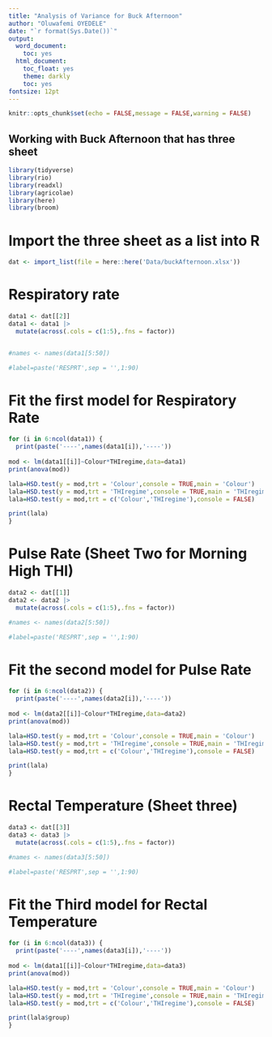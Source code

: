 ```yaml
---
title: "Analysis of Variance for Buck Afternoon"
author: "Oluwafemi OYEDELE"
date: "`r format(Sys.Date())`"
output:
  word_document:
    toc: yes
  html_document:
    toc_float: yes
    theme: darkly
    toc: yes
fontsize: 12pt
---
```


```r
knitr::opts_chunk$set(echo = FALSE,message = FALSE,warning = FALSE)
```

## Working with Buck Afternoon that has three sheet  

```r
library(tidyverse)
library(rio)
library(readxl)
library(agricolae)
library(here)
library(broom)
```

# Import the three sheet as a list into R

```r
dat <- import_list(file = here::here('Data/buckAfternoon.xlsx'))
```


# Respiratory rate

```r
data1 <- dat[[2]]
data1 <- data1 |> 
  mutate(across(.cols = c(1:5),.fns = factor))


#names <- names(data1[5:50])

#label=paste('RESPRT',sep = '',1:90)
```
# Fit the first model for Respiratory Rate  
```r
for (i in 6:ncol(data1)) {
  print(paste('----',names(data1[i]),'----'))
  
mod <- lm(data1[[i]]~Colour*THIregime,data=data1)
print(anova(mod))

lala=HSD.test(y = mod,trt = 'Colour',console = TRUE,main = 'Colour')
lala=HSD.test(y = mod,trt = 'THIregime',console = TRUE,main = 'THIregime')
lala=HSD.test(y = mod,trt = c('Colour','THIregime'),console = FALSE)

print(lala)
}
```

# Pulse Rate (Sheet Two for Morning High THI)

```r
data2 <- dat[[1]]
data2 <- data2 |> 
  mutate(across(.cols = c(1:5),.fns = factor))

#names <- names(data2[5:50])

#label=paste('RESPRT',sep = '',1:90)
```
# Fit the second model for Pulse Rate
```r
for (i in 6:ncol(data2)) {
  print(paste('----',names(data2[i]),'----'))
  
mod <- lm(data2[[i]]~Colour*THIregime,data=data2)
print(anova(mod))

lala=HSD.test(y = mod,trt = 'Colour',console = TRUE,main = 'Colour')
lala=HSD.test(y = mod,trt = 'THIregime',console = TRUE,main = 'THIregime')
lala=HSD.test(y = mod,trt = c('Colour','THIregime'),console = FALSE)

print(lala)
}

```


# Rectal Temperature (Sheet three)

```r
data3 <- dat[[3]]
data3 <- data3 |> 
  mutate(across(.cols = c(1:5),.fns = factor))

#names <- names(data3[5:50])

#label=paste('RESPRT',sep = '',1:90)
```
# Fit the Third model for Rectal Temperature
```r
for (i in 6:ncol(data3)) {
  print(paste('----',names(data3[i]),'----'))
  
mod <- lm(data1[[i]]~Colour*THIregime,data=data3)
print(anova(mod))

lala=HSD.test(y = mod,trt = 'Colour',console = TRUE,main = 'Colour')
lala=HSD.test(y = mod,trt = 'THIregime',console = TRUE,main = 'THIregime')
lala=HSD.test(y = mod,trt = c('Colour','THIregime'),console = FALSE)

print(lala$group)
}
```
